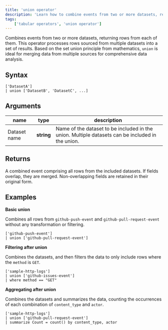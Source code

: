 ```yaml
---
title: 'union operator'
description: 'Learn how to combine events from two or more datasets, returning rows from each of them.'
tags:
    ['tabular operators', 'union operator']
---
```


Combines events from two or more datasets, returning rows from each of them. This operator processes rows sourced from multiple datasets into a set of results. Based on the set union principle from mathematics, `union` is ideal for merging data from multiple sources for comprehensive data analysis.

## Syntax

```kusto
['DatasetA']
| union ['DatasetB', 'DatasetC', ...]
```

## Arguments

| name | type | description |
| --- | --- | --- |
| Dataset name | **string** | Name of the dataset to be included in the union. Multiple datasets can be included in the union. |

## Returns

A combined event comprising all rows from the included datasets. If fields overlap, they are merged. Non-overlapping fields are retained in their original form.

## Examples

**Basic union**

Combines all rows from `github-push-event` and `github-pull-request-event` without any transformation or filtering.

```kusto
['github-push-event']
| union ['github-pull-request-event']
```

<RunInPlayGround 
    href="https://play.axiom.co/axiom-play-qf1k/explorer?initForm=%7B%22apl%22%3A%20%22%5B%27github-push-event%27%5D%5Cn%7C%20union%20%5B%27github-pull-request-event%27%5D%22%7D" 
    target="_blank" 
    rel="noopener noreferrer"
/>

**Filtering after union**

Combines the datasets, and then filters the data to only include rows where the `method` is `GET`.

```kusto
['sample-http-logs']
| union ['github-issues-event']
| where method == "GET"
```

<RunInPlayGround 
    href="https://play.axiom.co/axiom-play-qf1k/explorer?initForm=%7B%22apl%22%3A%20%22%5B%27sample-http-logs%27%5D%5Cn%7C%20union%20%5B%27github-issues-event%27%5D%5Cn%7C%20where%20method%20%3D%3D%20%5C%22GET%5C%22%22%7D" 
    target="_blank" 
    rel="noopener noreferrer"
/>

**Aggregating after union**

Combines the datasets and summarizes the data, counting the occurrences of each combination of `content_type` and `actor`.

```kusto
['sample-http-logs']
| union ['github-pull-request-event']
| summarize Count = count() by content_type, actor
```

<RunInPlayGround 
    href="https://play.axiom.co/axiom-play-qf1k/explorer?initForm=%7B%22apl%22%3A%20%22%5B%27sample-http-logs%27%5D%5Cn%7C%20union%20%5B%27github-pull-request-event%27%5D%5Cn%7C%20summarize%20Count%20%3D%20count%28%29%20by%20content_type%2C%20actor%22%7D" 
    target="_blank" 
    rel="noopener noreferrer"
/>